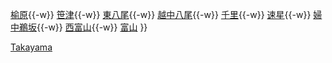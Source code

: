 {{鐵道路線
|模板名稱 = 高山本線 (JR西日本)
|名稱 = [[File:JR logo (west).svg|25px|西日本旅客鐵道|link=西日本旅客鐵道]] [[高山本線]]（豬谷－富山）
|代表色 = #0072bc
|車站列表 = （[[Template:高山本線 (JR東海)|高山方向]] ←）[[豬谷站|豬谷]]{{-w}} [[榆原站|榆原]]{{-w}} [[笹津站|笹津]]{{-w}} [[東八尾站|東八尾]]{{-w}} [[越中八尾站|越中八尾]]{{-w}} [[千里站 (富山縣)|千里]]{{-w}} [[速星站|速星]]{{-w}} [[婦中鵜坂站|婦中鵜坂]]{{-w}} [[西富山站|西富山]]{{-w}} [[富山車站 (日本)|富山]]
}}<noinclude>
[[Category:西日本旅客鐵道路線模板|Takayama]]
</noinclude>